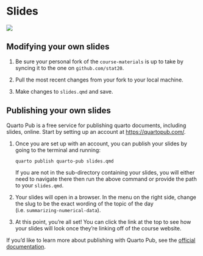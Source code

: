 # Slides

![](images/slides-diagram.png)

## Modifying your own slides

1. Be sure your personal fork of the `course-materials` is up to take by syncing it to the one on `github.com/stat20`.

2. Pull the most recent changes from your fork to your local machine.

3. Make changes to `slides.qmd` and save.

## Publishing your own slides

Quarto Pub is a free service for publishing quarto documents, including slides, online. Start by setting up an account at <https://quartopub.com/>.

1. Once you are set up with an account, you can publish your slides by going to the terminal and running:

   ```bash
   quarto publish quarto-pub slides.qmd
   ```
   
   If you are not in the sub-directory containing your slides, you will either need to navigate there then run the above command or provide the path to your `slides.qmd`.
   
2. Your slides will open in a browser. In the menu on the right side, change the slug to be the exact wording of the topic of the day (i.e. `summarizing-numerical-data`).

3. At this point, you're all set! You can click the link at the top to see how your slides will look once they're linking off of the course website.

If you'd like to learn more about publishing with Quarto Pub, see the [official documentation](https://quarto.org/docs/publishing/quarto-pub.html).